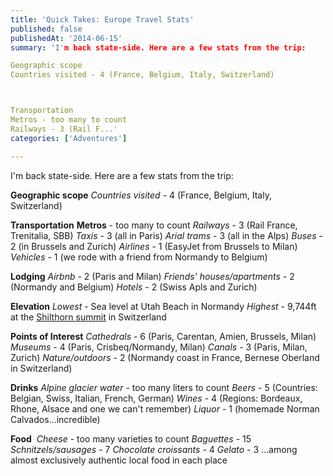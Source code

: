 ```yaml
---
title: 'Quick Takes: Europe Travel Stats'
published: false
publishedAt: '2014-06-15'
summary: 'I'm back state-side. Here are a few stats from the trip:

Geographic scope
Countries visited - 4 (France, Belgium, Italy, Switzerland)



Transportation
Metros - too many to count
Railways - 3 (Rail F...'
categories: ['Adventures']

---
```


I'm back state-side. Here are a few stats from the trip:

**Geographic scope** *Countries visited* - 4 (France, Belgium, Italy, Switzerland)

**Transportation** **Metros** \- too many to count *Railways* - 3 (Rail France, Trenitalia, SBB) *Taxis* - 3 (all in Paris) *Arial trams* - 3 (all in the Alps) *Buses* - 2 (in Brussels and Zurich) *Airlines* - 1 (EasyJet from Brussels to Milan) *Vehicles* - 1 (we rode with a friend from Normandy to Belgium)

**Lodging** *Airbnb* - 2 (Paris and Milan) *Friends' houses/apartments* - 2 (Normandy and Belgium) *Hotels* - 2 (Swiss Apls and Zurich)

**Elevation** *Lowest* - Sea level at Utah Beach in Normandy *Highest* - 9,744ft at the [Shilthorn summit](https://en.wikipedia.org/wiki/Schilthorn) in Switzerland

**Points of Interest** *Cathedrals* - 6 (Paris, Carentan, Amien, Brussels, Milan) *Museums* - 4 (Paris, Crisbeq/Normandy, Milan) *Canals* - 3 (Paris, Milan, Zurich) *Nature/outdoors* - 2 (Normandy coast in France, Bernese Oberland in Switzerland)

**Drinks** *Alpine glacier water* - too many liters to count *Beers* - 5 (Countries: Belgian, Swiss, Italian, French, German) *Wines* - 4 (Regions: Bordeaux, Rhone, Alsace and one we can't remember) *Liquor* - 1 (homemade Norman Calvados...incredible)

**Food**  *Cheese* - too many varieties to count *Baguettes* - 15 *Schnitzels/sausages* - 7 *Chocolate croissants* - 4 *Gelato* - 3 ...among almost exclusively authentic local food in each place
